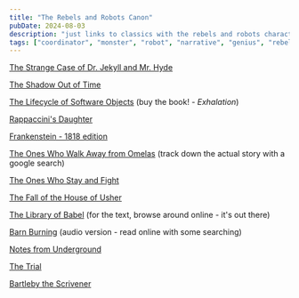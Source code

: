 ```yaml
---
title: "The Rebels and Robots Canon"
pubDate: 2024-08-03
description: "just links to classics with the rebels and robots character types built in"
tags: ["coordinator", "monster", "robot", "narrative", "genius", "rebel", "demon"]
---
```


[The Strange Case of Dr. Jekyll and Mr. Hyde](https://www.gutenberg.org/files/43/43-h/43-h.htm)

[The Shadow Out of Time](https://www.hplovecraft.com/writings/texts/fiction/sot.aspx)

[The Lifecycle of Software Objects](https://en.wikipedia.org/wiki/The_Lifecycle_of_Software_Objects) (buy the book! - *Exhalation*)

[Rappaccini's Daughter](https://www.gutenberg.org/files/512/512-h/512-h.htm#chap05)

[Frankenstein - 1818 edition](https://www.gutenberg.org/files/41445/41445-h/41445-h.htm)

[The Ones Who Walk Away from Omelas](https://en.wikipedia.org/wiki/The_Ones_Who_Walk_Away_from_Omelas) (track down the actual story with a google search)

[The Ones Who Stay and Fight](https://www.lightspeedmagazine.com/fiction/the-ones-who-stay-and-fight/)

[The Fall of the House of Usher](https://www.gutenberg.org/cache/epub/932/pg932-images.html)

[The Library of Babel](https://libraryofbabel.info/) (for the text, browse around online - it's out there)

[Barn Burning](https://www.newyorker.com/podcast/fiction/andrea-lee-reads-haruki-murakami) (audio version - read online with some searching)

[Notes from Underground](https://www.gutenberg.org/cache/epub/600/pg600-images.html)

[The Trial](https://www.gutenberg.org/cache/epub/7849/pg7849-images.html)

[Bartleby the Scrivener](https://www.gutenberg.org/cache/epub/11231/pg11231-images.html)

